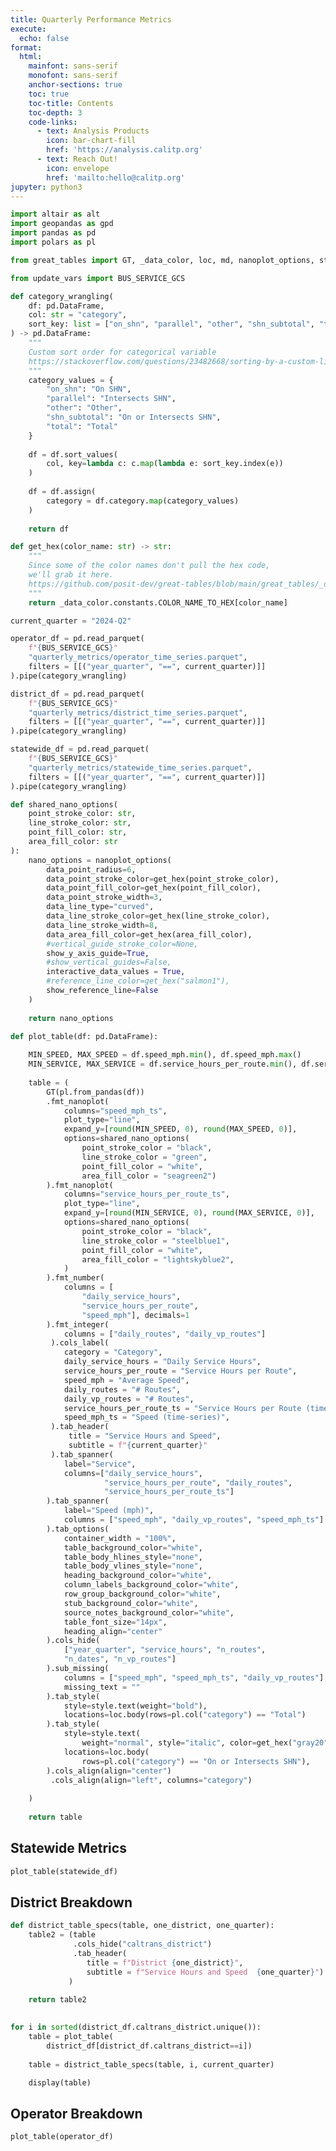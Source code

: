 ```yaml
---
title: Quarterly Performance Metrics
execute:
  echo: false
format:
  html:
    mainfont: sans-serif
    monofont: sans-serif
    anchor-sections: true
    toc: true
    toc-title: Contents
    toc-depth: 3
    code-links:
      - text: Analysis Products
        icon: bar-chart-fill
        href: 'https://analysis.calitp.org'
      - text: Reach Out!
        icon: envelope
        href: 'mailto:hello@calitp.org'
jupyter: python3
---
```


```python
import altair as alt
import geopandas as gpd
import pandas as pd
import polars as pl

from great_tables import GT, _data_color, loc, md, nanoplot_options, style

from update_vars import BUS_SERVICE_GCS
```

```python
def category_wrangling(
    df: pd.DataFrame, 
    col: str = "category", 
    sort_key: list = ["on_shn", "parallel", "other", "shn_subtotal", "total"]
) -> pd.DataFrame:
    """
    Custom sort order for categorical variable
    https://stackoverflow.com/questions/23482668/sorting-by-a-custom-list-in-pandas
    """
    category_values = {
        "on_shn": "On SHN", 
        "parallel": "Intersects SHN",
        "other": "Other",
        "shn_subtotal": "On or Intersects SHN",
        "total": "Total"
    }
    
    df = df.sort_values(
        col, key=lambda c: c.map(lambda e: sort_key.index(e))
    ) 
    
    df = df.assign(
        category = df.category.map(category_values)
    )
    
    return df

def get_hex(color_name: str) -> str:
    """
    Since some of the color names don't pull the hex code, 
    we'll grab it here.
    https://github.com/posit-dev/great-tables/blob/main/great_tables/_data_color/constants.py
    """
    return _data_color.constants.COLOR_NAME_TO_HEX[color_name]
```

```python
current_quarter = "2024-Q2"

operator_df = pd.read_parquet(
    f"{BUS_SERVICE_GCS}"
    "quarterly_metrics/operator_time_series.parquet",
    filters = [[("year_quarter", "==", current_quarter)]]
).pipe(category_wrangling)

district_df = pd.read_parquet(
    f"{BUS_SERVICE_GCS}"
    "quarterly_metrics/district_time_series.parquet",
    filters = [[("year_quarter", "==", current_quarter)]]
).pipe(category_wrangling)

statewide_df = pd.read_parquet(
    f"{BUS_SERVICE_GCS}"
    "quarterly_metrics/statewide_time_series.parquet",
    filters = [[("year_quarter", "==", current_quarter)]]
).pipe(category_wrangling)
```

```python
def shared_nano_options(
    point_stroke_color: str,
    line_stroke_color: str,
    point_fill_color: str,
    area_fill_color: str
):
    nano_options = nanoplot_options(
        data_point_radius=6,
        data_point_stroke_color=get_hex(point_stroke_color),
        data_point_fill_color=get_hex(point_fill_color),
        data_point_stroke_width=3,
        data_line_type="curved",
        data_line_stroke_color=get_hex(line_stroke_color),
        data_line_stroke_width=8,
        data_area_fill_color=get_hex(area_fill_color),
        #vertical_guide_stroke_color=None,
        show_y_axis_guide=True,
        #show_vertical_guides=False,
        interactive_data_values = True,
        #reference_line_color=get_hex("salmon1"),
        show_reference_line=False
    )
    
    return nano_options
```

```python
def plot_table(df: pd.DataFrame): 
    
    MIN_SPEED, MAX_SPEED = df.speed_mph.min(), df.speed_mph.max()
    MIN_SERVICE, MAX_SERVICE = df.service_hours_per_route.min(), df.service_hours_per_route.max()
    
    table = (
        GT(pl.from_pandas(df))
        .fmt_nanoplot(
            columns="speed_mph_ts",
            plot_type="line",
            expand_y=[round(MIN_SPEED, 0), round(MAX_SPEED, 0)],
            options=shared_nano_options(
                point_stroke_color = "black",
                line_stroke_color = "green",
                point_fill_color = "white",
                area_fill_color = "seagreen2")
        ).fmt_nanoplot(
            columns="service_hours_per_route_ts",
            plot_type="line",
            expand_y=[round(MIN_SERVICE, 0), round(MAX_SERVICE, 0)],
            options=shared_nano_options(
                point_stroke_color = "black", 
                line_stroke_color = "steelblue1",
                point_fill_color = "white",
                area_fill_color = "lightskyblue2", 
            )
        ).fmt_number(
            columns = [
                "daily_service_hours", 
                "service_hours_per_route", 
                "speed_mph"], decimals=1
        ).fmt_integer(
            columns = ["daily_routes", "daily_vp_routes"]
         ).cols_label(
            category = "Category",
            daily_service_hours = "Daily Service Hours",
            service_hours_per_route = "Service Hours per Route",
            speed_mph = "Average Speed",
            daily_routes = "# Routes",
            daily_vp_routes = "# Routes",
            service_hours_per_route_ts = "Service Hours per Route (time-series)",
            speed_mph_ts = "Speed (time-series)",
         ).tab_header(
             title = "Service Hours and Speed",
             subtitle = f"{current_quarter}"
         ).tab_spanner(
            label="Service", 
            columns=["daily_service_hours", 
                     "service_hours_per_route", "daily_routes", 
                     "service_hours_per_route_ts"]
        ).tab_spanner(
            label="Speed (mph)",
            columns = ["speed_mph", "daily_vp_routes", "speed_mph_ts"]
        ).tab_options(
            container_width = "100%",
            table_background_color="white",
            table_body_hlines_style="none",
            table_body_vlines_style="none",
            heading_background_color="white",
            column_labels_background_color="white",
            row_group_background_color="white",
            stub_background_color="white",
            source_notes_background_color="white",
            table_font_size="14px",
            heading_align="center"
        ).cols_hide(
            ["year_quarter", "service_hours", "n_routes", 
            "n_dates", "n_vp_routes"]
        ).sub_missing(
            columns = ["speed_mph", "speed_mph_ts", "daily_vp_routes"],
            missing_text = ""
        ).tab_style(
            style=style.text(weight="bold"),
            locations=loc.body(rows=pl.col("category") == "Total")
        ).tab_style(
            style=style.text(
                weight="normal", style="italic", color=get_hex("gray20")),
            locations=loc.body(
                rows=pl.col("category") == "On or Intersects SHN"),
        ).cols_align(align="center")
         .cols_align(align="left", columns="category")
        
    )
    
    return table
```

## Statewide Metrics

```python
plot_table(statewide_df)
```

## District Breakdown

```python
def district_table_specs(table, one_district, one_quarter):
    table2 = (table
              .cols_hide("caltrans_district")
              .tab_header(
                 title = f"District {one_district}",
                 subtitle = f"Service Hours and Speed  {one_quarter}")
             )
    
    return table2
    

for i in sorted(district_df.caltrans_district.unique()):
    table = plot_table(
        district_df[district_df.caltrans_district==i])
    
    table = district_table_specs(table, i, current_quarter)

    display(table)
```

## Operator Breakdown

```python
plot_table(operator_df)
```


